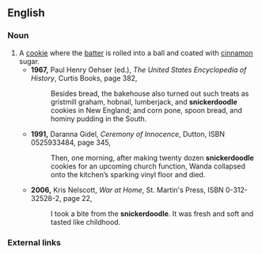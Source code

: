==English==

===Noun===
{{en-noun}}

# A [[cookie]] where the [[batter]] is rolled into a ball and coated with [[cinnamon]] sugar.
#*'''1967,''' Paul Henry Oehser (ed.), ''The United States Encyclopedia of History'', Curtis Books, page 382,
#*:Besides bread, the bakehouse also turned out such treats as gristmill graham, hobnail, lumberjack, and '''snickerdoodle''' cookies in New England; and corn pone, spoon bread, and hominy pudding in the South.
#*'''1991,''' Daranna Gidel, ''Ceremony of Innocence'', Dutton, ISBN 0525933484, page 345,
#*:Then, one morning, after making twenty dozen '''snickerdoodle''' cookies for an upcoming church function, Wanda collapsed onto the kitchen’s sparking vinyl floor and died.
#*'''2006,''' Kris Nelscott, ''War at Home'', St. Martin's Press, ISBN 0-312-32528-2, page 22,
#*:I took a bite from the '''snickerdoodle'''. It was fresh and soft and tasted like childhood.

===External links===
{{projectlinks|wikipedia}}